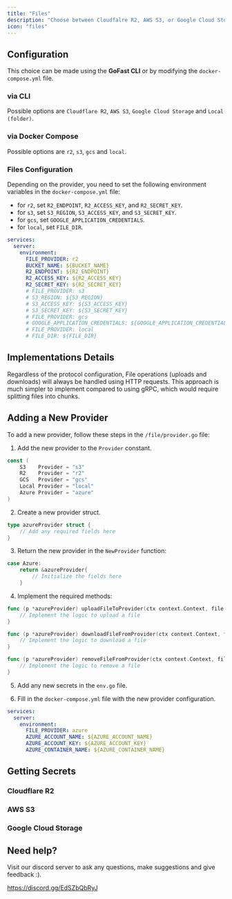 ```yaml
---
title: "Files"
description: "Choose between Cloudfalre R2, AWS S3, or Google Cloud Storage"
icon: "files"
---
```


## Configuration

This choice can be made using the **GoFast CLI** or by modifying the `docker-compose.yml` file.

### via CLI

Possible options are `Cloudflare R2`, `AWS S3`, `Google Cloud Storage` and `Local (folder)`.

### via Docker Compose

Possible options are `r2`, `s3`, `gcs` and `local`.

### Files Configuration

Depending on the provider, you need to set the following environment variables in the `docker-compose.yml` file:

- for `r2`, set `R2_ENDPOINT`, `R2_ACCESS_KEY`, and `R2_SECRET_KEY`.
- for `s3`, set `S3_REGION`, `S3_ACCESS_KEY`, and `S3_SECRET_KEY`.
- for `gcs`, set `GOOGLE_APPLICATION_CREDENTIALS`.
- for `local`, set `FILE_DIR`.

```yaml
services:
  server:
    environment:
      FILE_PROVIDER: r2
      BUCKET_NAME: ${BUCKET_NAME}
      R2_ENDPOINT: ${R2_ENDPOINT}
      R2_ACCESS_KEY: ${R2_ACCESS_KEY}
      R2_SECRET_KEY: ${R2_SECRET_KEY}
      # FILE_PROVIDER: s3
      # S3_REGION: ${S3_REGION}
      # S3_ACCESS_KEY: ${S3_ACCESS_KEY}
      # S3_SECRET_KEY: ${S3_SECRET_KEY}
      # FILE_PROVIDER: gcs
      # GOOGLE_APPLICATION_CREDENTIALS: ${GOOGLE_APPLICATION_CREDENTIALS}
      # FILE_PROVIDER: local
      # FILE_DIR: ${FILE_DIR}
```

## Implementations Details

Regardless of the protocol configuration, File operations (uploads and downloads) will always be handled using HTTP requests. This approach is much simpler to implement compared to using gRPC, which would require splitting files into chunks.

## Adding a New Provider

To add a new provider, follow these steps in the `/file/provider.go` file:

1. Add the new provider to the `Provider` constant.

```go
const (
	S3    Provider = "s3"
	R2    Provider = "r2"
	GCS   Provider = "gcs"
	Local Provider = "local"
    Azure Provider = "azure"
)
```

2. Create a new provider struct.

```go
type azureProvider struct {
    // Add any required fields here
}
```

3. Return the new provider in the `NewProvider` function:

```go
case Azure:
    return &azureProvider{
        // Initialize the fields here
    }
```

4. Implement the required methods:

```go
func (p *azureProvider) uploadFileToProvider(ctx context.Context, file *File) (*File, error) {
    // Implement the logic to upload a file
}

func (p *azureProvider) downloadFileFromProvider(ctx context.Context, fileId string) ([]byte, error) {
    // Implement the logic to download a file
}

func (p *azureProvider) removeFileFromProvider(ctx context.Context, fileId string) error {
    // Implement the logic to remove a file
}
```

5. Add any new secrets in the `env.go` file.

6. Fill in the `docker-compose.yml` file with the new provider configuration.

```yaml
services:
  server:
    environment:
      FILE_PROVIDER: azure
      AZURE_ACCOUNT_NAME: ${AZURE_ACCOUNT_NAME}
      AZURE_ACCOUNT_KEY: ${AZURE_ACCOUNT_KEY}
      AZURE_CONTAINER_NAME: ${AZURE_CONTAINER_NAME}
```

## Getting Secrets

### Cloudflare R2

### AWS S3

### Google Cloud Storage

## Need help?

Visit our discord server to ask any questions, make suggestions and give feedback :).

https://discord.gg/EdSZbQbRyJ
